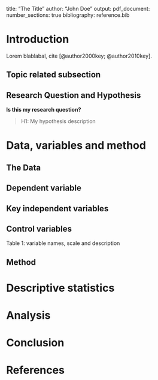 title: "The Title"
author: "John Doe"
output:
pdf_document:
number_sections: true
bibliography: reference.bib

# Introduction
Lorem blablabal, cite [@author2000key; @author2010key].

## Topic related subsection

## Research Question and Hypothesis

**Is this my research question?**

> H1: My hypothesis description

# Data, variables and method

## The Data

## Dependent variable

## Key independent variables

## Control variables
Table 1: variable names, scale and description

## Method

# Descriptive statistics

# Analysis

# Conclusion

# References

